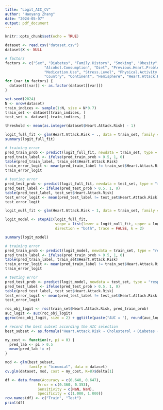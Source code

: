 ---
title: "Logit_AIC_CV"
author: "Haoyang Zhang"
date: "2024-05-07"
output: pdf_document
---

```{r setup, include=FALSE}
knitr::opts_chunk$set(echo = TRUE)
```

```{r import_dataset}
dataset <- read.csv("dataset.csv")
dataset$X <- NULL
```

```{r encoding}
# factors
factors <- c("Sex", "Diabetes", "Family.History", "Smoking", "Obesity",
                  "Alcohol.Consumption", "Diet", "Previous.Heart.Problems",
                  "Medication.Use", "Stress.Level", "Physical.Activity.Days.Per.Week",
                  "Country", "Continent", "Hemisphere", "Heart.Attack.Risk")
for (var in factors) {
  dataset[[var]] <- as.factor(dataset[[var]])
}
```

```{r spliting}
set.seed(2024)
N <- nrow(dataset)
train_indices <- sample(1:N, size = N*0.7)
train_set <- dataset[train_indices, ]
test_set <- dataset[-train_indices, ]
```

```{r classificantion_threshold}
threshold <- mean(as.integer(dataset$Heart.Attack.Risk) - 1)
```

```{r logit_fit}
logit_full_fit <- glm(Heart.Attack.Risk ~ ., data = train_set, family = "binomial")
summary(logit_full_fit)
```

```{r full_logit_error}
# training error
pred_train_prob <- predict(logit_full_fit, newdata = train_set, type = "response")
pred_train_label <- ifelse(pred_train_prob > 0.5, 1, 0)
table(pred_train_label, train_set$Heart.Attack.Risk)
train_error_logit <- mean(pred_train_label != train_set$Heart.Attack.Risk)
train_error_logit

# testing error
pred_test_prob <- predict(logit_full_fit, newdata = test_set, type = "response")
pred_test_label <- ifelse(pred_test_prob > 0.5, 1, 0)
table(pred_test_label, test_set$Heart.Attack.Risk)
test_error_logit <- mean(pred_test_label != test_set$Heart.Attack.Risk)
test_error_logit
```

```{r logit_step_select}
logit_null_fit <- glm(Heart.Attack.Risk ~ 1, data = train_set, family = "binomial")

logit_model <- stepAIC(logit_full_fit, 
                       scope = list(lower = logit_null_fit, upper = logit_full_fit), 
                       direction = "both", trace = FALSE, k = 2)

summary(logit_model)
```

```{r logit_errors}
# training error
pred_train_prob <- predict(logit_model, newdata = train_set, type = "response")
pred_train_label <- ifelse(pred_train_prob > 0.5, 1, 0)
table(pred_train_label, train_set$Heart.Attack.Risk)
train_error_logit <- mean(pred_train_label != train_set$Heart.Attack.Risk)
train_error_logit

# testing error
pred_test_prob <- predict(logit_model, newdata = test_set, type = "response")
pred_test_label <- ifelse(pred_test_prob > 0.5, 1, 0)
table(pred_test_label, test_set$Heart.Attack.Risk)
test_error_logit <- mean(pred_test_label != test_set$Heart.Attack.Risk)
test_error_logit                                                     
```

```{r}
roc_obj_logit <- roc(train_set$Heart.Attack.Risk, pred_train_prob)
auc_logit <- auc(roc_obj_logit)
ggroc(roc_obj_logit, size = 2) + ggtitle(paste("AUC = "), round(auc_logit, 3))
```


```{r logit_CV}
# record the best subset according the AIC selection
best_subset <- as.formula("Heart.Attack.Risk ~ Cholesterol + Diabetes + Sleep.Hours.Per.Day")

my_cost <- function(r, pi = 0) {
  pred_lab <- pi > 0.5
  mean(pred_lab != r)
}

mod <- glm(best_subset, 
           family = "binomial", data = dataset)
cv.glm(dataset, mod, cost = my_cost, K=8)$delta[1]
```

```{r}
df <- data.frame(Accuracy = c(0.640, 0.647),
               Error = c(0.360, 0.353),
               Sensitivity = c(NaN, NaN),
               Specificity = c(1.000, 1.000))
row.names(df) <- c("Train", "Test")
print(df)
```




